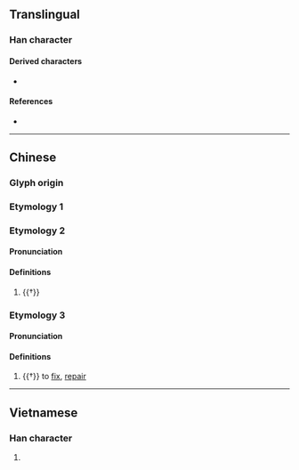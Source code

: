 {{character info/new}}
==Translingual==

===Han character===
{{Han char|rn=64|rad=手|as=12|sn=15|four=51046|canj=QMWJ|ids=⿰扌覃}}

====Derived characters====
* {{l|mul|𤁡}}

====References====
* {{Han ref|kx=0455.080|dkj=12724|dj=0804.140|hdz=31954.100|uh=64A2|ud=25762|bh=BCC2|bd=48322}}

----

==Chinese==
{{zh-forms}}
{{attention|zh|Module:zh/data/och-pron-ZS/撢 - No.12351 (Migrate to och-pron-ZS/撣)}}

===Glyph origin===
{{Han etym}}

===Etymology 1===
{{zh-see|撣|v}}

===Etymology 2===

====Pronunciation====
{{zh-pron
|m=tàn,dàn
|c=taam2,taam3
|mc=2+3
|oc=1+2
|ma=
|cat=
}}

====Definitions====
{{zh-hanzi}}

# {{†}} {{alt-form|lang=zh|探}}

===Etymology 3===

====Pronunciation====
{{zh-pron
|m=xín
|c=
|mc=1
|oc=3
|ma=
|cat=
}}

====Definitions====
{{zh-hanzi}}

# {{†}} to [[fix]], [[repair]]

----

==Vietnamese==

===Han character===
{{vi-hantu|rs=手12|hanviet=đùm}}

# {{defn|lang=vi|sort=手12}}